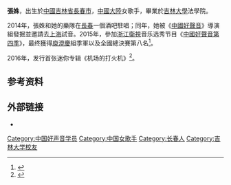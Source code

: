 '''張姝'''{{BD|1989年|5月18日}}，出生於[[中华人民共和国|中國]][[吉林省|吉林省]][[長春市|長春市]]，[[中國大陸|中國大陸]]女歌手，畢業於[[吉林大學|吉林大學]]法學院。

2014年，張姝和她的樂隊在[[长春市|長春]]一個酒吧駐唱；同年，她被《[[中國好聲音|中國好聲音]]》導演組發掘並邀請去[[上海市|上海]]試音。2015年，參加[[浙江衛視|浙江衛視]]音乐选秀节目《[[中國好聲音第四季|中國好聲音第四季]]》，最终獲得[[庾澄慶|庾澄慶]]組季軍以及全國總決賽第八名<ref>{{cite news |author=梁晶晶 |editor=刘波 |title=包头人的小姨妹登上《中国好声音》 |url=https://www.baotounews.com.cn/p/467304.html |accessdate=2021-08-10 |work=包头新闻网 |date=2015-08-12 |archive-date=2021-08-10 |archive-url=https://web.archive.org/web/20210810084431/https://www.baotounews.com.cn/p/467304.html |dead-url=no }}</ref>。

2016年，发行首张迷你专辑《机场的打火机》<ref>{{cite news |editor=刘晓彤 |title=张姝《机场的打火机》上线 亲自创作抒发遗憾感慨 |url=http://yue.ifeng.com/a/20160407/39757524_0.shtml |accessdate=2021-08-10 |work=凤凰网 |date=2016-04-07 |archive-date=2021-08-10 |archive-url=https://web.archive.org/web/20210810084904/http://yue.ifeng.com/a/20160407/39757524_0.shtml |dead-url=no }}</ref>。

== 参考资料 ==
{{reflist}}

== 外部链接 ==
*{{Sinaweibo|1879176470}}

{{歌手小作品}}
[[Category:中国好声音学员|Category:中国好声音学员]]
[[Category:中国女歌手|Category:中国女歌手]]
[[Category:长春人|Category:长春人]]
[[Category:吉林大学校友|Category:吉林大学校友]]